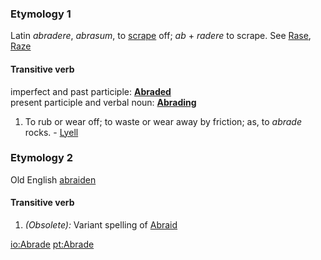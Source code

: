 ===Etymology 1===
Latin ''abradere'', ''abrasum'', to [[scrape]] off; ''ab'' + ''radere'' to scrape. See [[Rase]], [[Raze]]
====Transitive verb====
imperfect and past participle: '''[[Abraded]]'''<br>
present participle and verbal noun: '''[[Abrading]]'''
#To rub or wear off; to waste or wear away by friction; as, to ''abrade'' rocks. - [[Lyell]]
===Etymology 2===
Old English [[abraiden]]
====Transitive verb====
#''(Obsolete):'' Variant spelling of [[Abraid]]

[[io:Abrade]]
[[pt:Abrade]]